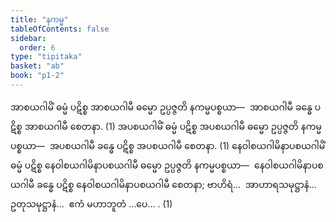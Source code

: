 ```yaml
---
title: "နကမ္မ"
tableOfContents: false
sidebar:
  order: 6
type: "tipitaka"
basket: "ab"
book: "p1-2"
---
```



<DynamicBreadcrumb />

<Division number="13" book="p1-2" e="ch" v="37" p="245">

<Paragraph number="1460" book="p1-2">
အာစယဂါမိံ ဓမ္မံ ပဋိစ္စ အာစယဂါမီ ဓမ္မော ဥပ္ပဇ္ဇတိ နကမ္မပစ္စယာ—  အာစယဂါမီ ခန္ဓေ ပဋိစ္စ အာစယဂါမီ စေတနာ. (1)
</Paragraph>

<Paragraph number="1461" book="p1-2">
အပစယဂါမိံ ဓမ္မံ ပဋိစ္စ အပစယဂါမီ ဓမ္မော ဥပ္ပဇ္ဇတိ နကမ္မပစ္စယာ—  အပစယဂါမီ ခန္ဓေ ပဋိစ္စ အပစယဂါမီ စေတနာ. (1)
</Paragraph>

<Paragraph number="1462" book="p1-2">
နေဝါစယဂါမိနာပစယဂါမိံ ဓမ္မံ ပဋိစ္စ နေဝါစယဂါမိနာပစယဂါမီ ဓမ္မော ဥပ္ပဇ္ဇတိ နကမ္မပစ္စယာ—  နေဝါစယဂါမိနာပစယဂါမီ ခန္ဓေ ပဋိစ္စ နေဝါစယဂါမိနာပစယဂါမီ စေတနာ; ဗာဟိရံ…  အာဟာရသမုဋ္ဌာနံ…  ဥတုသမုဋ္ဌာနံ…  ဧကံ မဟာဘူတံ …ပေ… . (1)
</Paragraph>
</Division>